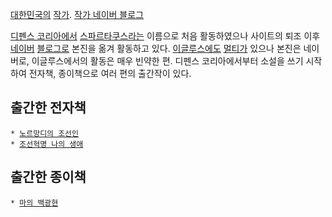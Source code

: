 [[대한민국]]의 [[작가]]. [http://blog.naver.com/spartacus2 작가 네이버 블로그]

[[디펜스 코리아]]에서 [[스파르타쿠스]]라는 이름으로 처음 활동하였으나 사이트의 퇴조 이후 [[네이버]] [[블로그]]로 본진을 옮겨 활동하고 있다. [[이글루스]]에도 [[멀티]]가 있으나 본진은 네이버로, 이글루스에서의 활동은 매우 빈약한 편. 디펜스 코리아에서부터 소설을 쓰기 시작하여 전자책, 종이책으로 여러 편의 출간작이 있다. 



== 출간한 전자책 ==
 * [[노르망디의 조선인]]
 * [[조선혁명 나의 생애]]

== 출간한 종이책 ==
 * [[마의 백광현]]
